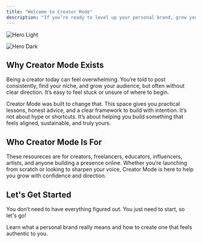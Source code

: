 ```yaml
---
title: "Welcome to Creator Mode"
description: "If you’re ready to level up your personal brand, grow your online presence, and build something real around your creativity, you’re in the right place. Creator Mode is resource hub designed to help creators unlock the knowledge, tools, and confidence to go from idea to action!"
---
```


<img
  className="block dark:hidden"
  src="/images/hero-light.png"
  alt="Hero Light"
/>

<img
  className="hidden dark:block"
  src="/images/hero-dark.png"
  alt="Hero Dark"
/>

## **Why Creator Mode Exists**

Being a creator today can feel overwhelming. You’re told to post consistently, find your niche, and grow your audience, but often without clear direction. It’s easy to feel stuck or unsure of where to begin.

Creator Mode was built to change that. This space gives you practical lessons, honest advice, and a clear framework to build with intention. It’s not about hype or shortcuts. It’s about helping you build something that feels aligned, sustainable, and truly yours.

## **Who Creator Mode Is For**

These resoureces are for creators, freelancers, educators, influencers, artists, and anyone building a presence online. Whether you’re launching from scratch or looking to sharpen your voice, Creator Mode is here to help you grow with confidence and direction.

## Let's Get Started

You don’t need to have everything figured out. You just need to start, so let's go\!

<Card title="Building Your Personal Brand Voice" icon="sparkles">
  Learn what a personal brand really means and how to create one that feels authentic to you.
</Card>